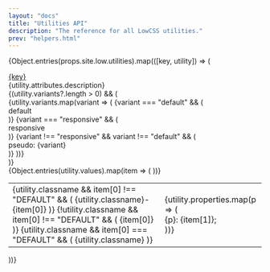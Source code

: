 ```yaml
---
layout: "docs"
title: "Utilities API"
description: "The reference for all LowCSS utilities."
prev: "helpers.html"
---
```


{Object.entries(props.site.low.utilities).map(([key, utility]) => (
<div className="mb-16" key={key}>
    <div className="text-2xl font-bold mb-4">
        <a href={`#${key}`} name={key} className="text-gray-900 hover:text-gray-950">{key}</a>
    </div>
    <div className="mb-4">
        {utility.attributes.description}
    </div>
    {(utility.variants?.length > 0) && (
        <div className="mb-4 flex gap-2 flex-wrap">
        {utility.variants.map(variant => (
            <Fragment key={variant}>
            {variant === "default" && (
                <div className="py-1 px-2 bg-gray-900 text-white text-xs rounded-md">
                    <span className="font-bold">default</span>
                </div>
            )}
            {variant === "responsive" && (
                <div className="py-1 px-2 bg-gray-700 text-white text-xs rounded-md">
                    <span className="font-bold">responsive</span>
                </div>
            )}
            {variant !== "responsive" && variant !== "default" && (
                <div className="py-1 px-2 bg-gray-200 text-xs rounded-md">
                    <span>pseudo: <span className="font-bold">{variant}</span></span>
                </div>
            )}
            </Fragment>
        ))}
        </div>
    )}
    <div className="max-h-96 overflow-auto text-gray-500">
        <table className="w-full">
            {Object.entries(utility.values).map(item => (
            <tr key={item[0]} className="border border-gray-200 text-xs">
                <td className="p-4 font-mono bg-gray-100 text-blue-600">
                    {utility.classname && item[0] !== "DEFAULT" && (
                        <span>{utility.classname}-{item[0]}</span>
                    )}
                    {!utility.classname && item[0] !== "DEFAULT" && (
                        <span>{item[0]}</span>
                    )}
                    {utility.classname && item[0] === "DEFAULT" && (
                        <span>{utility.classname}</span>
                    )}
                </td>
                <td className="p-4 font-mono text-gray-800">
                {utility.properties.map(p => (
                    <div key={p} className="mb-1">
                        <span className="text-indigo-700">{p}</span>: {item[1]};
                    </div>
                ))}    
                </td>
            </tr>
            ))}
        </table>
    </div>
</div>
))}
